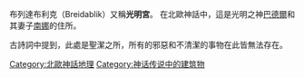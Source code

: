 {{Unreferenced |time=2011-10-28T02:36:11+00:00 }}
{{Expand |time=2011-10-28T02:36:11+00:00 }}
布列達布利克（Breidablik）又稱'''光明宮'''。 在北歐神話中，這是光明之神[[巴德爾|巴德爾]]和其妻子[[南娜|南娜]]的住所。

古詩詞中提到，此處是聖潔之所，所有的邪惡和不清潔的事物在此皆無法存在。

{{北歐神話}}
[[Category:北歐神話地理|Category:北歐神話地理]]
[[Category:神话传说中的建筑物|Category:神话传说中的建筑物]]